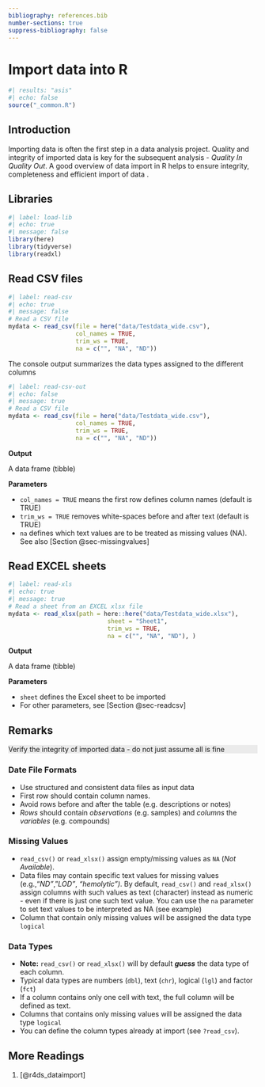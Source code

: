 ---
bibliography: references.bib
number-sections: true
suppress-bibliography: false
---

# Import data into R

```{r}
#| results: "asis"
#| echo: false
source("_common.R")
```

## Introduction

Importing data is often the first step in a data analysis project. Quality and integrity of imported data is key for the subsequent analysis - *Quality In Quality Out*. A good overview of data import in R helps to ensure integrity, completeness and efficient import of data .

## Libraries

```{r}
#| label: load-lib
#| echo: true
#| message: false
library(here)
library(tidyverse)
library(readxl)
```

## Read CSV files {#sec-readcsv}

```{r}
#| label: read-csv
#| echo: true
#| message: false
# Read a CSV file
mydata <- read_csv(file = here("data/Testdata_wide.csv"), 
                   col_names = TRUE, 
                   trim_ws = TRUE,
                   na = c("", "NA", "ND"))
```

The console output summarizes the data types assigned to the different columns

```{r}
#| label: read-csv-out
#| echo: false
#| message: true
# Read a CSV file
mydata <- read_csv(file = here("data/Testdata_wide.csv"), 
                   col_names = TRUE, 
                   trim_ws = TRUE,
                   na = c("", "NA", "ND"))
```

**Output**

A data frame (tibble)

**Parameters**

-   `col_names = TRUE` means the first row defines column names (default is TRUE)
-   `trim_ws = TRUE` removes white-spaces before and after text (default is TRUE)
-   `na` defines which text values are to be treated as missing values (NA). See also [Section @sec-missingvalues]

## Read EXCEL sheets

```{r}
#| label: read-xls
#| echo: true
#| message: true
# Read a sheet from an EXCEL xlsx file
mydata <- read_xlsx(path = here::here("data/Testdata_wide.xlsx"),
                            sheet = "Sheet1",
                            trim_ws = TRUE, 
                            na = c("", "NA", "ND"), )
```

**Output**

A data frame (tibble)

**Parameters**

-   `sheet` defines the Excel sheet to be imported
-   For other parameters, see [Section @sec-readcsv]

## Remarks {#sec-remarks}

::: {.callout-note style="background-color: #EBEBEB;" appearance="simple"}
Verify the integrity of imported data - do not just assume all is fine
:::

### Date File Formats {#sec-dataformats}

-   Use structured and consistent data files as input data
-   First row should contain column names.
-   Avoid rows before and after the table (e.g. descriptions or notes)
-   *Rows* should contain *observations* (e.g. samples) and *columns* the *variables* (e.g. compounds)

### Missing Values {#sec-missingvalues}

-   `read_csv()` or `read_xlsx()` assign empty/missing values as `NA` (*Not Available*).
-   Data files may contain specific text values for missing values (e.g.,"*ND"*,"*LOD"*, *"hemolytic")*. By default, `read_csv()` and `read_xlsx()` assign columns with such values as text (character) instead as numeric - even if there is just one such text value. You can use the `na` parameter to set text values to be interpreted as NA (see example)
-   Column that contain only missing values will be assigned the data type `logical`

### Data Types {#sec-datatypes}

-   **Note:** `read_csv()` or `read_xlsx()` will by default ***guess*** the data type of each column.
-   Typical data types are numbers (`dbl`), text (`chr`), logical (`lgl`) and factor (`fct`)
-   If a column contains only one cell with text, the full column will be defined as text.
-   Columns that contains only missing values will be assigned the data type `logical`
-   You can define the column types already at import (see `?read_csv`).

## More Readings

1.  [@r4ds_dataimport]
